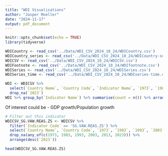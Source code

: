 ```yaml
---
title: "WDI Visualisations"
author: "Jasper Moeller"
date: "2024-11-17"
output: pdf_document
---
```


```r
knitr::opts_chunk$set(echo = TRUE)
library(tidyverse)
```


```r
WDICountry <- read_csv('../Data/WDI_CSV_2024_10_24/WDICountry.csv')
WDICountry_series <- read_csv('../Data/WDI_CSV_2024_10_24/WDICountry-series.csv')
WDICSV <- read_csv('../Data/WDI_CSV_2024_10_24/WDICSV.csv')
WDIFootnote <- read_csv('../Data/WDI_CSV_2024_10_24/WDIfootnote.csv')
WDISeries <- read_csv('../Data/WDI_CSV_2024_10_24/WDISeries.csv')
WDISeries_time <- read_csv('../Data/WDI_CSV_2024_10_24/WDIseries-time.csv')
```

```r
WDI <- WDICSV %>%  
  select(`Country Name`, `Country Code`, `Indicator Name`, `1973`, `1983`, `1993`, `2003`, `2013`, `2023`) %>% 
  drop_na(`2023`)
WDI %>% group_by(`Indicator Name`) %>% summarise(count = n()) %>% arrange(desc(count))
```
Of interest could be
- GDP growth/Population growth
```r
# Filter out this indicator
WDICSV_SG.VAW.REAS.ZS <- WDICSV %>% 
  filter(`Indicator Code` == 'SG.VAW.REAS.ZS') %>% 
  select(`Country Name`, `Country Code`, `1973`, `1983`, `1993`, `2003`, `2013`, `2023`) %>% 
  drop_na(any_of(c(1973, 1983, 1993, 2003, 2013, 2023))) %>% 
  arrange(desc(`2023`))

head(WDICSV_SG.VAW.REAS.ZS)
```





